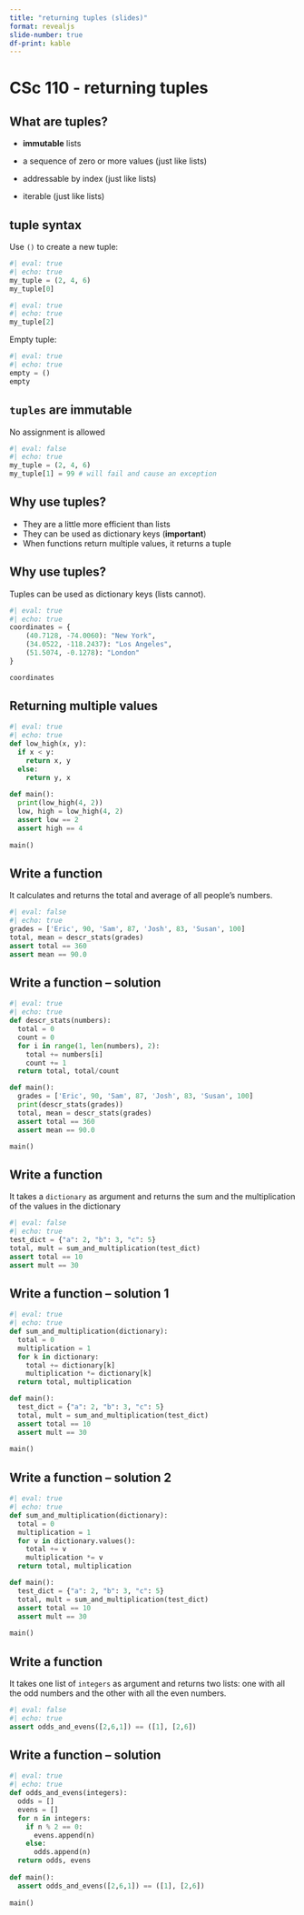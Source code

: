 ```yaml
---
title: "returning tuples (slides)"
format: revealjs
slide-number: true
df-print: kable
---
```


# CSc 110 - returning tuples


## What are tuples?

-   **immutable** lists

-   a sequence of zero or more values (just like lists)

-   addressable by index (just like lists)

-   iterable (just like lists)

## tuple syntax

Use `()` to create a new tuple:

```python
#| eval: true
#| echo: true
my_tuple = (2, 4, 6)
my_tuple[0]
```

```python
#| eval: true
#| echo: true
my_tuple[2]
```

Empty tuple:

```python
#| eval: true
#| echo: true
empty = ()
empty
```

## `tuples` are immutable

No assignment is allowed

```python
#| eval: false
#| echo: true
my_tuple = (2, 4, 6)
my_tuple[1] = 99 # will fail and cause an exception
```

## Why use tuples?

* They are a little more efficient than lists
* They can be used as dictionary keys (**important**)
* When functions return multiple values, it returns a tuple

## Why use tuples?

Tuples can be used as dictionary keys (lists cannot).
```python
#| eval: true
#| echo: true
coordinates = {
    (40.7128, -74.0060): "New York",
    (34.0522, -118.2437): "Los Angeles",
    (51.5074, -0.1278): "London"
}

coordinates
```

## Returning multiple values 

```python
#| eval: true
#| echo: true
def low_high(x, y):
  if x < y:
    return x, y
  else:
    return y, x
  
def main():
  print(low_high(4, 2))
  low, high = low_high(4, 2)
  assert low == 2
  assert high == 4
  
main()
```

## Write a function 

It calculates and returns the total and average of all people's numbers.

```python
#| eval: false
#| echo: true
grades = ['Eric', 90, 'Sam', 87, 'Josh', 83, 'Susan', 100]
total, mean = descr_stats(grades)
assert total == 360
assert mean == 90.0
```

## Write a function -- solution

```python
#| eval: true
#| echo: true
def descr_stats(numbers):
  total = 0
  count = 0
  for i in range(1, len(numbers), 2):
    total += numbers[i]
    count += 1
  return total, total/count

def main():
  grades = ['Eric', 90, 'Sam', 87, 'Josh', 83, 'Susan', 100]
  print(descr_stats(grades))
  total, mean = descr_stats(grades)
  assert total == 360
  assert mean == 90.0

main()
```

## Write a function

It takes a `dictionary` as argument and returns the sum and the multiplication of the values in the dictionary

```python
#| eval: false
#| echo: true
test_dict = {"a": 2, "b": 3, "c": 5}
total, mult = sum_and_multiplication(test_dict)
assert total == 10
assert mult == 30
```

## Write a function -- solution 1

```python
#| eval: true
#| echo: true
def sum_and_multiplication(dictionary):
  total = 0
  multiplication = 1
  for k in dictionary:
    total += dictionary[k]
    multiplication *= dictionary[k]
  return total, multiplication

def main():
  test_dict = {"a": 2, "b": 3, "c": 5}
  total, mult = sum_and_multiplication(test_dict)
  assert total == 10
  assert mult == 30
  
main()
```

## Write a function -- solution 2

```python
#| eval: true
#| echo: true
def sum_and_multiplication(dictionary):
  total = 0
  multiplication = 1
  for v in dictionary.values():
    total += v
    multiplication *= v
  return total, multiplication

def main():
  test_dict = {"a": 2, "b": 3, "c": 5}
  total, mult = sum_and_multiplication(test_dict)
  assert total == 10
  assert mult == 30
  
main()
```

## Write a function

It takes one list of `integers` as argument and returns two lists: one with all the odd numbers and the other with all the even numbers.

```python
#| eval: false
#| echo: true
assert odds_and_evens([2,6,1]) == ([1], [2,6])
```

## Write a function -- solution

```python
#| eval: true
#| echo: true
def odds_and_evens(integers):
  odds = []
  evens = []
  for n in integers:
    if n % 2 == 0:
      evens.append(n)
    else:
      odds.append(n)
  return odds, evens
      
def main():
  assert odds_and_evens([2,6,1]) == ([1], [2,6])
  
main()
```

